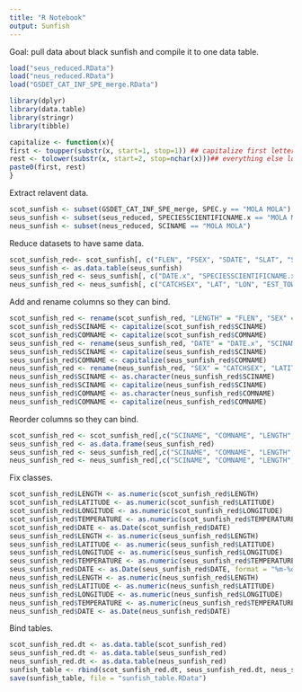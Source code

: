 ```yaml
---
title: "R Notebook"
output: Sunfish
---
```


Goal: pull data about black sunfish and compile it to one data table.

```r
load("seus_reduced.RData")
load("neus_reduced.RData")
load("GSDET_CAT_INF_SPE_merge.RData")

library(dplyr)
library(data.table)
library(stringr)
library(tibble)

capitalize <- function(x){
first <- toupper(substr(x, start=1, stop=1)) ## capitalize first letter
rest <- tolower(substr(x, start=2, stop=nchar(x)))## everything else lowercase
paste0(first, rest)
}
```

Extract relavent data.
```r
scot_sunfish <- subset(GSDET_CAT_INF_SPE_merge, SPEC.y == "MOLA MOLA")
seus_sunfish <- subset(seus_reduced, SPECIESSCIENTIFICNAME.x == "MOLA MOLA")
neus_sunfish <- subset(neus_reduced, SCINAME == "MOLA MOLA")
```

Reduce datasets to have same data.
```r
scot_sunfish_red<- scot_sunfish[, c("FLEN", "FSEX", "SDATE", "SLAT", "SLONG", "BOTTOM_TEMPERATURE", "SPEC.y", "COMM")]
seus_sunfish <- as.data.table(seus_sunfish)
seus_sunfish_red <- seus_sunfish[, c("DATE.x", "SPECIESSCIENTIFICNAME.x", "SPECIESCOMMONNAME.x", "TEMPBOTTOM.x", "LATITUDESTART.x", "LONGITUDESTART", "LEN1", "SEXDESCRIPTION")]
neus_sunfish_red <- neus_sunfish[, c("CATCHSEX", "LAT", "LON", "EST_TOWDATE", "BOTTEMP", "LENGTH", "SCINAME", "COMNAME")]
```

Add and rename columns so they can bind.
```r
scot_sunfish_red <- rename(scot_sunfish_red, "LENGTH" = "FLEN", "SEX" = "FSEX", "TEMPERATURE" = "BOTTOM_TEMPERATURE", "LATITUDE" = "SLAT", "LONGITUDE" = "SLONG", "DATE" = "SDATE", "SCINAME" = "SPEC.y", "COMNAME" = "COMM")
scot_sunfish_red$SCINAME <- capitalize(scot_sunfish_red$SCINAME)
scot_sunfish_red$COMNAME <- capitalize(scot_sunfish_red$COMNAME)
seus_sunfish_red <- rename(seus_sunfish_red, "DATE" = "DATE.x", "SCINAME" = "SPECIESSCIENTIFICNAME.x", "COMNAME" = "SPECIESCOMMONNAME.x", "TEMPERATURE" = "TEMPBOTTOM.x", "LATITUDE" = "LATITUDESTART.x", "LONGITUDE" = "LONGITUDESTART", "LENGTH" = "LEN1", "SEX" = "SEXDESCRIPTION")
seus_sunfish_red$SCINAME <- capitalize(seus_sunfish_red$SCINAME)
seus_sunfish_red$COMNAME <- capitalize(seus_sunfish_red$COMNAME)
neus_sunfish_red <- rename(neus_sunfish_red, "SEX" = "CATCHSEX", "LATITUDE" = "LAT", "LONGITUDE" = "LON", "DATE" = "EST_TOWDATE", "TEMPERATURE" = "BOTTEMP")
neus_sunfish_red$SCINAME <- as.character(neus_sunfish_red$SCINAME)
neus_sunfish_red$SCINAME <- capitalize(neus_sunfish_red$SCINAME)
neus_sunfish_red$COMNAME <- as.character(neus_sunfish_red$COMNAME)
neus_sunfish_red$COMNAME <- capitalize(neus_sunfish_red$COMNAME)
```

Reorder columns so they can bind.
```r
scot_sunfish_red <- scot_sunfish_red[,c("SCINAME", "COMNAME", "LENGTH", "SEX", "LATITUDE", "LONGITUDE", "TEMPERATURE", "DATE")]
seus_sunfish_red <- as.data.frame(seus_sunfish_red)
seus_sunfish_red <- seus_sunfish_red[,c("SCINAME", "COMNAME", "LENGTH", "SEX", "LATITUDE", "LONGITUDE", "TEMPERATURE", "DATE")]
neus_sunfish_red <- neus_sunfish_red[,c("SCINAME", "COMNAME", "LENGTH", "SEX", "LATITUDE", "LONGITUDE", "TEMPERATURE", "DATE")]
```

Fix classes.
```r
scot_sunfish_red$LENGTH <- as.numeric(scot_sunfish_red$LENGTH)
scot_sunfish_red$LATITUDE <- as.numeric(scot_sunfish_red$LATITUDE)
scot_sunfish_red$LONGITUDE <- as.numeric(scot_sunfish_red$LONGITUDE)
scot_sunfish_red$TEMPERATURE <- as.numeric(scot_sunfish_red$TEMPERATURE)
scot_sunfish_red$DATE <- as.Date(scot_sunfish_red$DATE)
seus_sunfish_red$LENGTH <- as.numeric(seus_sunfish_red$LENGTH)
seus_sunfish_red$LATITUDE <- as.numeric(seus_sunfish_red$LATITUDE)
seus_sunfish_red$LONGITUDE <- as.numeric(seus_sunfish_red$LONGITUDE)
seus_sunfish_red$TEMPERATURE <- as.numeric(seus_sunfish_red$TEMPERATURE)
seus_sunfish_red$DATE <- as.Date(seus_sunfish_red$DATE, format = "%m-%d-%Y")
neus_sunfish_red$LENGTH <- as.numeric(neus_sunfish_red$LENGTH)
neus_sunfish_red$LATITUDE <- as.numeric(neus_sunfish_red$LATITUDE)
neus_sunfish_red$LONGITUDE <- as.numeric(neus_sunfish_red$LONGITUDE)
neus_sunfish_red$TEMPERATURE <- as.numeric(neus_sunfish_red$TEMPERATURE)
neus_sunfish_red$DATE <- as.Date(neus_sunfish_red$DATE)
```

Bind tables.
```r
scot_sunfish_red.dt <- as.data.table(scot_sunfish_red)
seus_sunfish_red.dt <- as.data.table(seus_sunfish_red)
neus_sunfish_red.dt <- as.data.table(neus_sunfish_red)
sunfish_table <- rbind(scot_sunfish_red.dt, seus_sunfish_red.dt, neus_sunfish_red.dt)
save(sunfish_table, file = "sunfish_table.RData")
```